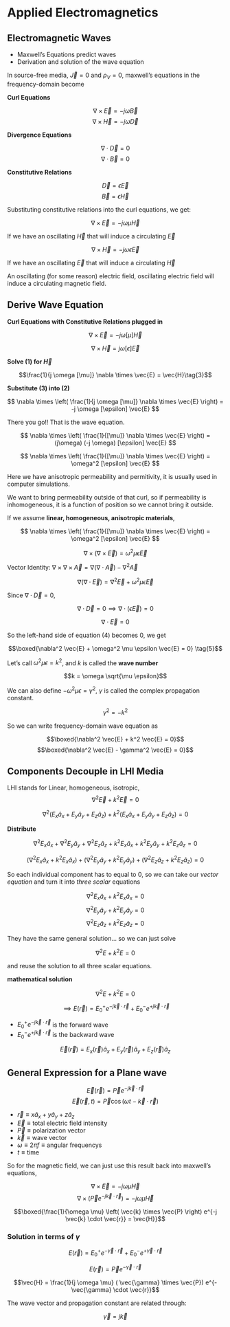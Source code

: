 # Applied Electromagnetics {.unnumbered}

## Electromagnetic Waves

* Maxwell's Equations predict waves
* Derivation and solution of the wave equation

In source-free media, $\vec{J} = 0$ and $\rho_V = 0$, maxwell's equations in the frequency-domain become

**Curl Equations**

$$\nabla \times \vec{E} = -j\omega \vec{B}$$
$$\nabla \times \vec{H} = -j\omega \vec{D}$$

**Divergence Equations**

$$\nabla \cdot \vec{D} = 0$$
$$\nabla \cdot \vec{B} = 0$$

**Constitutive Relations**

$$\vec{D} = \epsilon \vec{E}$$
$$\vec{B} = \epsilon \vec{H}$$

Substituting constitutive relations into the curl equations, we get:

$$\nabla \times \vec{E} = -j \omega \mu \vec{H}$$

If we have an oscillating $\vec{H}$ that will induce a circulating $\vec{E}$

$$\nabla \times \vec{H} =  - j \omega \epsilon \vec{E}$$

If we have an oscillating $\vec{E}$ that will induce a circulating $\vec{H}$

An oscillating (for some reason) electric field, oscillating electric field will induce a circulating magnetic field. 

## Derive Wave Equation

**Curl Equations with Constitutive Relations plugged in** 

$$
\nabla \times \vec{E} = -j \omega [\mu] \vec{H} \tag{1}
$$

$$
\nabla \times \vec{H} = j \omega [\epsilon] \vec{E} \tag{2}
$$


**Solve (1) for $\vec{H}$**

$$\frac{1}{j \omega [\mu]}  \nabla \times \vec{E} = \vec{H}\tag{3}$$

**Substitute (3) into (2)**

$$
\nabla \times \left( \frac{1}{j \omega [\mu]}  \nabla \times \vec{E} \right) = -j \omega [\epsilon] \vec{E}
$$

There you go!! That is the wave equation.

$$
\nabla \times \left( \frac{1}{[\mu]}  \nabla \times \vec{E} \right) = (j\omega) (-j \omega) [\epsilon] \vec{E}
$$

$$
\nabla \times \left( \frac{1}{[\mu]}  \nabla \times \vec{E} \right) = \omega^2 [\epsilon] \vec{E}
$$

Here we have anisotropic permeability and permitivity, it is usually used in computer simulations. 

We want to bring permeability outside of that curl, so if permeability is inhomogeneous, it is a function of position so we cannot bring it outside.

If we assume **linear, homogeneous, anisotropic materials**,

$$
\nabla \times \left( \frac{1}{[\mu]}  \nabla \times \vec{E} \right) = \omega^2 [\epsilon] \vec{E}
$$

$$
\nabla \times \left(  \nabla \times \vec{E} \right) = \omega^2 \mu \epsilon \vec{E}
$$

Vector Identity: $\nabla \times  \nabla \times \vec{A} = \nabla ( \nabla \cdot \vec{A}) - \nabla^2 \vec{A}$

$$
\nabla ( \nabla \cdot \vec{E}) = \nabla^2 \vec{E} + \omega^2 \mu \epsilon \vec{E} \tag{4}
$$

Since $\nabla \cdot \vec{D} = 0$, 

$$\nabla \cdot \vec{D} = 0 \implies \nabla \cdot (\epsilon \vec{E}) = 0$$

$$\nabla \cdot \vec{E} = 0$$

So the left-hand side of equation (4) becomes 0, we get

$$\boxed{\nabla^2 \vec{E} + \omega^2 \mu \epsilon \vec{E} = 0} \tag{5}$$

Let's call $\omega^2 \mu \epsilon = k^2$, and $k$ is called the **wave number**

$$k = \omega \sqrt{\mu \epsilon}$$

We can also define $-\omega^2 \mu \epsilon = \gamma^2$, $\gamma$ is called the complex propagation constant.

$$\gamma^2 = -k^2$$

So we can write frequency-domain wave equation as

$$\boxed{\nabla^2 \vec{E} + k^2 \vec{E} = 0}$$
$$\boxed{\nabla^2 \vec{E} - \gamma^2 \vec{E} = 0}$$

## Components Decouple in LHI Media

LHI stands for Linear, homogeneous, isotropic,
$$\nabla^2 \vec{E} + k^2 \vec{E} = 0$$

$$\nabla^2 \left( E_x \hat{a}_x + E_y \hat{a}_y + E_z \hat{a}_z \right) + k^2 \left( E_x \hat{a}_x + E_y \hat{a}_y + E_z \hat{a}_z \right) = 0$$

**Distribute**

$$ \nabla^2 E_x \hat{a}_x + \nabla^2 E_y \hat{a}_y + \nabla^2 E_z \hat{a}_z +  k^2 E_x \hat{a}_x + k^2 E_y \hat{a}_y + k^2 E_z \hat{a}_z = 0$$

$$ \left( \nabla^2 E_x \hat{a}_x  + k^2 E_x \hat{a}_x \right) + \left( \nabla^2 E_y \hat{a}_y + k^2 E_y \hat{a}_y \right) + \left( \nabla^2 E_z \hat{a}_z + k^2 E_z \hat{a}_z \right) = 0$$

So each individual component has to equal to $0$, so we can take our *vector equation* and turn it into *three scalar* equations

$$\nabla^2 E_x \hat{a}_x  + k^2 E_x \hat{a}_x  = 0$$
$$\nabla^2 E_y \hat{a}_y + k^2 E_y \hat{a}_y  = 0$$
$$ \nabla^2 E_z \hat{a}_z + k^2 E_z \hat{a}_z = 0$$

They have the same general solution... so we can just solve 

$$\nabla^2 E + k^2 E = 0$$

and reuse the solution to all three scalar equations.

**mathematical solution**


$$\nabla^2 E + k^2 E = 0$$

$$\implies E(\vec{r}) =  E_{0}^{+} e^{-j \vec{k} \cdot \vec{r}} + E_{0}^{-} e^{+j \vec{k} \cdot \vec{r}}$$

* $E_{0}^{+} e^{-j \vec{k} \cdot \vec{r}}$ is the forward wave
* $E_{0}^{-} e^{+j \vec{k} \cdot \vec{r}}$ is the backward wave

$$\vec{E}(\vec{r}) = E_x(\vec{r}) \hat{a}_x + E_y(\vec{r}) \hat{a}_y + E_z(\vec{r}) \hat{a}_z$$

## General Expression for a Plane wave

$$\vec{E}(\vec{r}) = \vec{P} e^{-j \vec{k} \cdot \vec{r}} \tag{frequency-domain}$$
$$\vec{E}(\vec{r}, t) =  \vec{P} \cos(\omega t - \vec{k} \cdot \vec{r}) \tag{time-domain}$$

* $\vec{r} \equiv x \hat{a}_x + y \hat{a}_y + z \hat{a}_z$ 
* $\vec{E} \equiv \text{total electric field intensity}$ 
* $\vec{P} \equiv \text{polarization vector}$ 
* $\vec{k} \equiv \text{wave vector}$ 
* $\omega \equiv 2 \pi f \equiv \text{angular frequency}$s
* $t \equiv \text{time}$

So for the magnetic field, we can just use this result back into maxwell's equations,

$$\nabla \times \vec{E} = -j \omega \mu \vec{H} \tag{Faraday's Law}$$
$$\nabla \times \left(  \vec{P} e^{-j \vec{k} \cdot \vec{r}} \right) = -j \omega \mu \vec{H}$$

$$\boxed{\frac{1}{\omega \mu} \left(  \vec{k} \times \vec{P} \right) e^{-j \vec{k} \cdot \vec{r}} = \vec{H}}$$

### Solution in terms of $\gamma$

$$E(\vec{r}) = E_{0}^{+} e^{-\vec{\gamma} \cdot \vec{r}} + E_{0}^{-} e^{+\vec{\gamma} \cdot \vec{r}}$$

$$E(\vec{r}) = \vec{P} e^{-\vec{\gamma} \cdot \vec{r}} \tag{frequency domain}$$

$$\vec{H} = \frac{1}{j \omega \mu} ( \vec{\gamma} \times \vec{P}) e^{-\vec{\gamma} \cdot \vec{r}}$$

The wave vector and propagation constant are related through:

$$\vec{\gamma} = j \vec{k}$$







